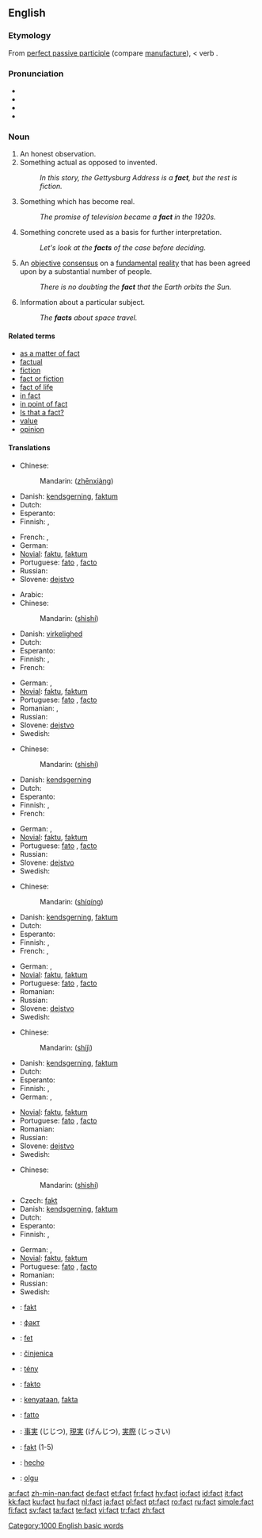 {{wikipedia}}
==English==

{{rank|least|person|case|313|fact|known|thee|hope}}

===Etymology===
From {{L.}} [[perfect passive participle]] {{term|factus||something made}} (compare [[manufacture]]), < verb {{term|facere||[[make]] or [[do]]}}.

===Pronunciation===
* {{IPA|/fækt/}}
* {{SAMPA|/f{kt/}}
* {{audio|en-us-fact.ogg|Audio (US)}}
* {{rhymes|ækt}}

===Noun===
{{en-noun}}

# An honest observation.
# Something actual as opposed to invented.
#: ''In this story, the Gettysburg Address is a '''fact''', but the rest is fiction.''
# Something which has become real.
#: ''The promise of television became a '''fact''' in the 1920s.''
# Something concrete used as a basis for further interpretation.
#: ''Let's look at the '''facts''' of the case before deciding.''
# An [[objective]] [[consensus]] on a [[fundamental]] [[reality]] that has been agreed upon by a substantial number of people.
#: ''There is no doubting the '''fact''' that the Earth orbits the Sun.''
# Information about a particular subject.
#: ''The '''facts''' about space travel.''

====Related terms====
* [[as a matter of fact]]
* [[factual]]
* [[fiction]]
* [[fact or fiction]]
* [[fact of life]]
* [[in fact]]
* [[in point of fact]]
* [[Is that a fact?]]
* [[value]] <!-- a candidate for antonym -->
* [[opinion]] <!-- a candidate for antonym -->

====Translations====
{{trans-top|an honest observation}}
* Chinese:
*: Mandarin: {{zh-ts|真相|真相}} ([[zhēn]][[xiàng]])
* Danish: [[kendsgerning]], [[faktum#Danish|faktum]]
* Dutch: {{t+|nl|feit|n}}
* Esperanto: {{t-|eo|fakto|xs=Esperanto}}
* Finnish: {{t+|fi|tosiasia}}, {{t+|fi|fakta}}
{{trans-mid}}
* French: {{t+|fr|fait|m}}, {{t+|fr|vérité|f}}
* German: {{t+|de|Tatsache|f}}
* [[Novial]]: [[faktu]], [[faktum##Novial|faktum]]
* Portuguese: [[fato]] {{m}} {{italbrac|Brazil}}, [[facto]] {{m}} {{italbrac|Portugal}}
* Russian: {{t+|ru|факт|m|tr=fakt|sc=Cyrl}}
* Slovene: [[dejstvo]] {{n}}
{{trans-bottom}}

{{trans-top|something actual}}
* Arabic: {{t+|ar|حقيقة}}
* Chinese:
*: Mandarin: {{zh-ts|事實|事实}} ([[shì]][[shí]])
* Danish: [[virkelighed]]
* Dutch: {{t+|nl|feit|n}}
* Esperanto: {{t-|eo|fakto|xs=Esperanto}}
* Finnish: {{t+|fi|tosiasia}}, {{t+|fi|fakta}}
* French: {{t+|fr|fait|m}}
{{trans-mid}}
* German: {{t+|de|Tatsache|f}}, {{t-|de|Fakt|m}}
* [[Novial]]: [[faktu]], [[faktum#Novial|faktum]]
* Portuguese: [[fato]] {{m}} {{italbrac|Brazil}}, [[facto]] {{m}} {{italbrac|Portugal}}
* Romanian: {{t-|ro|fapt|n}}, {{t-|ro|faptă|f}}
* Russian: {{t+|ru|факт|m|tr=fakt|sc=Cyrl}}
* Slovene: [[dejstvo]] {{n}}
* Swedish: {{t+|sv|faktum}}
{{trans-bottom}}

{{trans-top|something which has become real}}
* Chinese:
*: Mandarin: {{zh-ts|事實|事实}} ([[shì]][[shí]])
* Danish: [[kendsgerning]]
* Dutch: {{t+|nl|feit|n}}
* Esperanto: {{t-|eo|fakto|xs=Esperanto}}
* Finnish: {{t+|fi|tosiasia}}, {{t+|fi|fakta}}
* French: {{t+|fr|fait|m}}
{{trans-mid}}
* German: {{t-|de|Fakt|m}}, {{t+|de|Tatsache|f}}
* [[Novial]]: [[faktu]], [[faktum#Novial|faktum]]
* Portuguese: [[fato]] {{m}} {{italbrac|Brazil}}, [[facto]] {{m}} {{italbrac|Portugal}}
* Russian: {{t+|ru|факт|m|tr=fakt|sc=Cyrl}}
* Slovene: [[dejstvo]] {{n}}
* Swedish: {{t-|sv|verklighet}}
{{trans-bottom}}

{{trans-top|something concrete used as a basis for further interpretation}}
* Chinese:
*: Mandarin: {{zh-ts|實情|实情}} ([[shí]][[qíng]])
* Danish: [[kendsgerning]], [[faktum#Danish|faktum]]
* Dutch: {{t+|nl|feit|n}}
* Esperanto: {{t-|eo|fakto|xs=Esperanto}}
* Finnish: {{t+|fi|tosiasia}}, {{t+|fi|fakta}}
* French: {{t+|fr|fait|m}}, {{t+|fr|vérité|f}}
{{trans-mid}}
* German: {{t+|de|Faktum|n}}, {{t+|de|Tatsache|f}}
* [[Novial]]: [[faktu]], [[faktum#Novial|faktum]]
* Portuguese: [[fato]] {{m}} {{italbrac|Brazil}}, [[facto]] {{m}} {{italbrac|Portugal}}
* Romanian: {{t-|ro|faptă|f}}
* Russian: {{t+|ru|факт|m|tr=fakt|sc=Cyrl}}
* Slovene: [[dejstvo]] {{n}}
* Swedish: {{t+|sv|faktum}}
{{trans-bottom}}

{{trans-top|an objective consensus on a fundamental reality}}
* Chinese:
*: Mandarin: {{zh-ts|實際|实际}} ([[shí]][[jì]])
* Danish: [[kendsgerning]], [[faktum#Danish|faktum]]
* Dutch: {{t+|nl|feit|n}}
* Esperanto: {{t-|eo|fakto|xs=Esperanto}}
* Finnish: {{t+|fi|tosiasia}}, {{t+|fi|fakta}}
* German: {{t+|de|Faktum|n}}, {{t+|de|Tatsache|f}}
{{trans-mid}}
* [[Novial]]: [[faktu]], [[faktum#Novial|faktum]]
* Portuguese: [[fato]] {{m}} {{italbrac|Brazil}}, [[facto]] {{m}} {{italbrac|Portugal}}
* Romanian: {{t-|ro|fapt|n}}
* Russian: {{t+|ru|факт|m|tr=fakt|sc=Cyrl}}
* Slovene: [[dejstvo]] {{n}}
* Swedish: {{t+|sv|faktum}}
{{trans-bottom}}

{{trans-top|information about a particular subject}}
* Chinese:
*: Mandarin: {{zh-ts|事實|事实}} ([[shì]][[shí]])
* Czech: [[fakt#Czech|fakt]] {{m}}
* Danish: [[kendsgerning]], [[faktum#Danish|faktum]]
* Dutch: {{t+|nl|feit|n}}
* Esperanto: {{t-|eo|fakto|xs=Esperanto}}
* Finnish: {{t+|fi|tieto}}, {{t+|fi|tosiasia}}
{{trans-mid}}
* German: {{t+|de|Faktum|n}}, {{t+|de|Tatsache|f}}
* [[Novial]]: [[faktu]], [[faktum#Novial|faktum]]
* Portuguese: [[fato]] {{m}} {{italbrac|Brazil}}, [[facto]] {{m}} {{italbrac|Portugal}}
* Romanian: {{t-|ro|fapt|n}}
* Russian: {{t+|ru|факт|m|tr=fakt|sc=Cyrl}}
* Swedish: {{t+|sv|faktum}}
{{trans-bottom}}

{{checktrans-top}}
* {{ttbc|Albanian}}: [[fakt#Albanian|fakt]] {{m}}
* {{ttbc|Bulgarian}}: [[факт#Bulgarian|факт]] {{m}}
* {{ttbc|Catalan}}: [[fet]] {{m}}
* {{ttbc|Croatian}}: [[činjenica]] {{f}}
* {{ttbc|Hungarian}}: [[tény]]
{{checktrans-mid}}
* {{ttbc|Ido}}: [[fakto#ido|fakto]]
* {{ttbc|Indonesian}}: [[kenyataan]], [[fakta#Indonesian|fakta]]
* {{ttbc|Italian}}: [[fatto]] {{f}}
* {{ttbc|Japanese}}: [[事実]] (じじつ), [[現実]] (げんじつ), [[実際]] (じっさい)
* {{ttbc|Polish}}: [[fakt#Polish|fakt]] {{m}} (1-5)
* {{ttbc|Spanish}}: [[hecho]] {{m}}
* {{ttbc|Turkish}}: [[olgu]]
{{checktrans-bottom}}

[[Category:1000 English basic words]]

[[ar:fact]]
[[zh-min-nan:fact]]
[[de:fact]]
[[et:fact]]
[[fr:fact]]
[[hy:fact]]
[[io:fact]]
[[id:fact]]
[[it:fact]]
[[kk:fact]]
[[ku:fact]]
[[hu:fact]]
[[nl:fact]]
[[ja:fact]]
[[pl:fact]]
[[pt:fact]]
[[ro:fact]]
[[ru:fact]]
[[simple:fact]]
[[fi:fact]]
[[sv:fact]]
[[ta:fact]]
[[te:fact]]
[[vi:fact]]
[[tr:fact]]
[[zh:fact]]